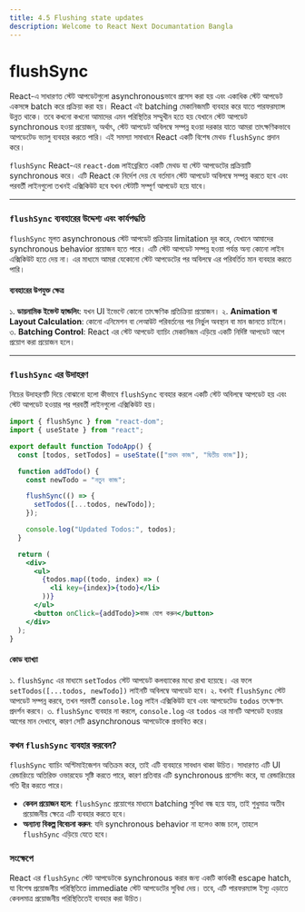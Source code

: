 ```yaml
---
title: 4.5 Flushing state updates
description: Welcome to React Next Documantation Bangla
---
```


## <h1 className="bg-gradient-to-r from-blue-500 to-purple-500 inline-block text-transparent bg-clip-text text-3xl pt-2">flushSync</h1>

React-এ সাধারণত স্টেট আপডেটগুলো asynchronousভাবে প্রসেস করা হয় এবং একাধিক স্টেট আপডেট একসঙ্গে batch করে প্রক্রিয়া করা হয়। React এই batching মেকানিজমটি ব্যবহার করে যাতে পারফরম্যান্স উন্নত থাকে। তবে কখনো কখনো আমাদের এমন পরিস্থিতির সম্মুখীন হতে হয় যেখানে স্টেট আপডেট synchronous হওয়া প্রয়োজন, অর্থাৎ, স্টেট আপডেট অবিলম্বে সম্পন্ন হওয়া দরকার যাতে আমরা তাৎক্ষণিকভাবে আপডেটেড ভ্যালু ব্যবহার করতে পারি। এই সমস্যা সমাধানে React একটি বিশেষ মেথড `flushSync` প্রদান করে।

`flushSync` React-এর `react-dom` লাইব্রেরিতে একটি মেথড যা স্টেট আপডেটের প্রক্রিয়াটি synchronous করে। এটি React কে নির্দেশ দেয় যে বর্তমান স্টেট আপডেট অবিলম্বে সম্পন্ন করতে হবে এবং পরবর্তী লাইনগুলো তখনই এক্সিকিউট হবে যখন স্টেটটি সম্পূর্ণ আপডেট হয়ে যাবে।

---

### `flushSync` ব্যবহারের উদ্দেশ্য এবং কার্যপদ্ধতি

`flushSync` মূলত asynchronous স্টেট আপডেট প্রক্রিয়ার limitation দূর করে, যেখানে আমাদের synchronous behavior প্রয়োজন হতে পারে। এটি স্টেট আপডেট সম্পন্ন হওয়া পর্যন্ত অন্য কোনো লাইন এক্সিকিউট হতে দেয় না। এর মাধ্যমে আমরা যেকোনো স্টেট আপডেটের পর অবিলম্বে এর পরিবর্তিত মান ব্যবহার করতে পারি।

#### ব্যবহারের উপযুক্ত ক্ষেত্র

১. **ডায়নামিক ইভেন্ট হ্যান্ডলিং**: যখন UI ইভেন্টে কোনো তাৎক্ষণিক প্রতিক্রিয়া প্রয়োজন।
২. **Animation বা Layout Calculation**: কোনো এনিমেশন বা লেআউট পরিবর্তনের পর নির্ভুল অবস্থান বা মান জানতে চাইলে।
৩. **Batching Control**: React এর স্টেট আপডেট ব্যাচিং মেকানিজম এড়িয়ে একটি নির্দিষ্ট আপডেট আগে প্রয়োগ করা প্রয়োজন হলে।

---

### `flushSync` এর উদাহরণ

নিচের উদাহরণটি দিয়ে বোঝানো হলো কীভাবে `flushSync` ব্যবহার করলে একটি স্টেট অবিলম্বে আপডেট হয় এবং স্টেট আপডেট হওয়ার পর পরবর্তী লাইনগুলো এক্সিকিউট হয়।

```jsx
import { flushSync } from "react-dom";
import { useState } from "react";

export default function TodoApp() {
  const [todos, setTodos] = useState(["প্রথম কাজ", "দ্বিতীয় কাজ"]);

  function addTodo() {
    const newTodo = "নতুন কাজ";

    flushSync(() => {
      setTodos([...todos, newTodo]);
    });

    console.log("Updated Todos:", todos);
  }

  return (
    <div>
      <ul>
        {todos.map((todo, index) => (
          <li key={index}>{todo}</li>
        ))}
      </ul>
      <button onClick={addTodo}>কাজ যোগ করুন</button>
    </div>
  );
}
```

#### কোড ব্যাখ্যা

১. `flushSync` এর মাধ্যমে `setTodos` স্টেট আপডেট কলব্যাকের মধ্যে রাখা হয়েছে। এর ফলে `setTodos([...todos, newTodo])` লাইনটি অবিলম্বে আপডেট হবে।
২. যখনই `flushSync` স্টেট আপডেট সম্পন্ন করবে, তখন পরবর্তী `console.log` লাইন এক্সিকিউট হবে এবং আপডেটেড `todos` তৎক্ষণাৎ প্রদর্শন করবে।
৩. `flushSync` ব্যবহার না করলে, `console.log` এর `todos` এর মানটি আপডেট হওয়ার আগের মান দেখাবে, কারণ সেটি asynchronous আপডেটকে প্রভাবিত করে।

### কখন `flushSync` ব্যবহার করবেন?

`flushSync` ব্যাচিং অপ্টিমাইজেশন অতিক্রম করে, তাই এটি ব্যবহারে সাবধান থাকা উচিত। সাধারণত এটি UI রেন্ডারিংয়ে অতিরিক্ত ওভারহেড সৃষ্টি করতে পারে, কারণ প্রতিবার এটি synchronous প্রসেসিং করে, যা রেন্ডারিংয়ের গতি ধীর করতে পারে।

- **কেবল প্রয়োজন হলে**: `flushSync` প্রয়োগের মাধ্যমে batching সুবিধা বন্ধ হয়ে যায়, তাই শুধুমাত্র অতীব প্রয়োজনীয় ক্ষেত্রে এটি ব্যবহার করতে হবে।
- **অন্যান্য বিকল্প বিবেচনা করুন**: যদি synchronous behavior না হলেও কাজ চলে, তাহলে `flushSync` এড়িয়ে যেতে হবে।

### সংক্ষেপে

React এর `flushSync` স্টেট আপডেটকে synchronous করার জন্য একটি কার্যকরী escape hatch, যা বিশেষ প্রয়োজনীয় পরিস্থিতিতে immediate স্টেট আপডেটের সুবিধা দেয়। তবে, এটি পারফরম্যান্স ইস্যু এড়াতে কেবলমাত্র প্রয়োজনীয় পরিস্থিতিতেই ব্যবহার করা উচিত।
